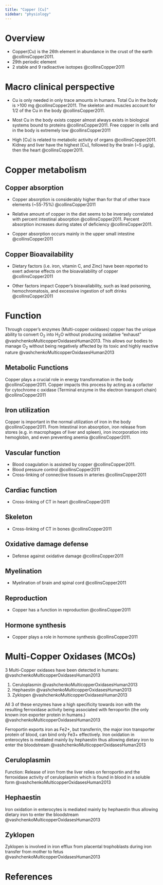```yaml
---
title: "Copper [Cu]"
sidebar: "physiology"
---
```


# Overview
- Copper(Cu) is the 26th element in abundance in the crust of the earth @collinsCopper2011.
- 29th periodic element
- 2 stable and 9 radioactive isotopes @collinsCopper2011

# Macro clinical perspective
- Cu is only needed in only trace amounts in humans. Total Cu in the body is >100 mg @collinsCopper2011. The skeleton and muscles account for 1/2 of the Cu in the body @collinsCopper2011.

- Most Cu in the body exists copper almost always exists in biological systems bound to proteins @collinsCopper2011. Free copper in cells and in the body is extremely low @collinsCopper2011
- High [Cu] is related to metabolic activity of organs @collinsCopper2011. Kidney and liver have the highest [Cu], followed by the brain (~5 µg/g), then the heart @collinsCopper2011.

# Copper metabolism
## Copper absorption
- Copper absorption is considerably higher than for that of other trace elements (~55-75%) @collinsCopper2011

- Relative amount of copper in the diet seems to be inversely correlated with percent intestinal absorption @collinsCopper2011. Percent absorption increases during states of deficiency @collinsCopper2011.
- Copper absorption occurs mainly in the upper small intestine @collinsCopper2011

## Copper Bioavailability
- Dietary factors (i.e. iron, vitamin C, and Zinc) have been reported to exert adverse effects on the bioavailability of copper @collinsCopper2011

- Other factors impact Copper's bioavailability, such as lead poisoning, hemochromatosis, and excessive ingestion of soft drinks @collinsCopper2011

# Function
Through copper's enzymes (Multi-copper oxidases) copper has the unique ability to convert O~2~ into H~2~O without producing oxidative “exhaust” @vashchenkoMulticopperOxidasesHuman2013. This allows our bodies to manage O~2~ without being negatively affected by its toxic and highly reactive nature @vashchenkoMulticopperOxidasesHuman2013

## Metabolic Functions
Copper plays a crucial role in energy transformation in the body @collinsCopper2011. Copper impacts this process by acting as a cofactor for cytochrome c oxidase (Terminal enzyme in the electron transport chain) @collinsCopper2011

## Iron utilization
Copper is important in the normal utilization of iron in the body @collinsCopper2011. From Intestinal iron absorption, iron release from stores (e.g. in macrophages of liver and spleen), iron incorporation into hemoglobin, and even preventing anemia @collinsCopper2011.

## Vascular function
- Blood coagulation is assisted by copper @collinsCopper2011. 
- Blood pressure control @collinsCopper2011
- Cross-linking of connective tissues in arteries @collinsCopper2011

## Cardiac function
- Cross-linking of CT in heart @collinsCopper2011

## Skeleton
- Cross-linking of CT in bones @collinsCopper2011

## Oxidative damage defense
- Defense against oxidative damage @collinsCopper2011

## Myelination
- Myelination of brain and spinal cord @collinsCopper2011

## Reproduction
- Copper has a function in reproduction @collinsCopper2011

## Hormone synthesis
- Copper plays a role in hormone synthesis @collinsCopper2011

# Multi-Copper Oxidases (MCOs)
3 Multi-Copper oxidases have been detected in humans: @vashchenkoMulticopperOxidasesHuman2013

1. Ceruloplasmin @vashchenkoMulticopperOxidasesHuman2013
2. Hephaestin @vashchenkoMulticopperOxidasesHuman2013
3. Zyklopen @vashchenkoMulticopperOxidasesHuman2013

All 3 of these enzymes  have a high specificity towards iron with the resulting ferroxidase activity being associated with ferroportin (the only known iron exporter protein in humans.) @vashchenkoMulticopperOxidasesHuman2013



Ferroportin exports iron as Fe2+, but transferrin, the major iron transporter protein of blood, can bind only Fe3+ effectively. Iron oxidation in enterocytes is mediated mainly by hephaestin thus allowing dietary iron to enter the bloodstream @vashchenkoMulticopperOxidasesHuman2013

## Ceruloplasmin
Function: Release of iron from the liver relies on ferroportin and the ferroxidase activity of ceruloplasmin which is found in blood in a soluble form @vashchenkoMulticopperOxidasesHuman2013

## Hephaestin
Iron oxidation in enterocytes is mediated mainly by hephaestin thus allowing dietary iron to enter the bloodstream @vashchenkoMulticopperOxidasesHuman2013

## Zyklopen
Zyklopen is involved in iron efflux from placental trophoblasts during iron transfer from mother to fetus @vashchenkoMulticopperOxidasesHuman2013



# References {-}
::: {#refs}
:::